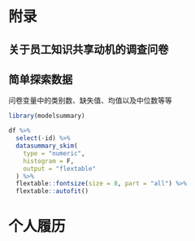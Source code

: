 # 附录 {-} 

## 关于员工知识共享动机的调查问卷

\newpage

## 简单探索数据

问卷变量中的类别数、缺失值、均值以及中位数等等

```r
library(modelsummary)

df %>%
  select(-id) %>% 
  datasummary_skim(
    type = "numeric",
    histogram = F,
    output = "flextable"
  ) %>%
  flextable::fontsize(size = 8, part = "all") %>% 
  flextable::autofit()
```


\newpage

# 个人履历 {-} 

